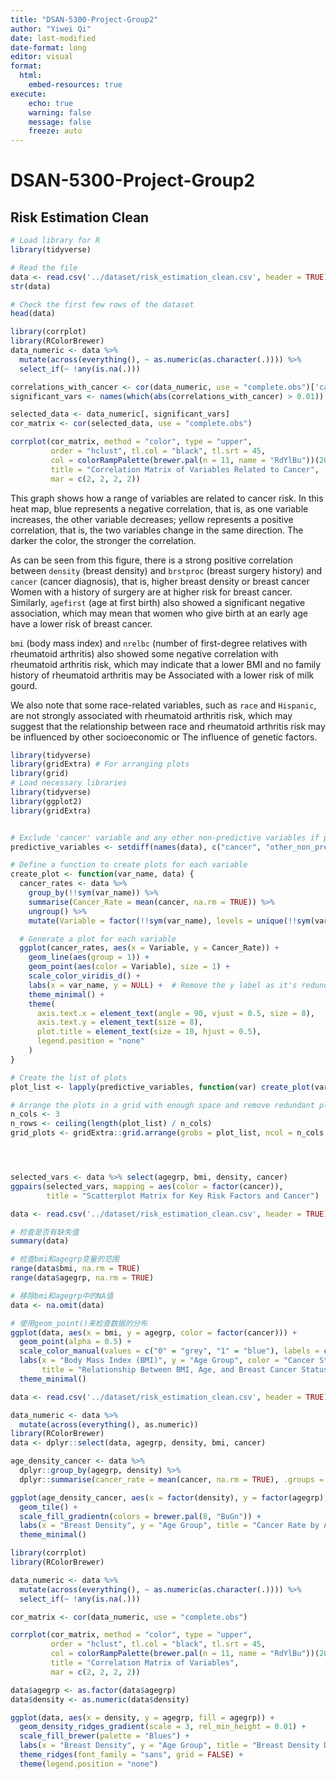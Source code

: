 ```yaml
---
title: "DSAN-5300-Project-Group2"
author: "Yiwei Qi"
date: last-modified
date-format: long
editor: visual
format:
  html:
    embed-resources: true
execute:
    echo: true
    warning: false
    message: false
    freeze: auto
---
```


# DSAN-5300-Project-Group2

## Risk Estimation Clean

```r
# Load library for R
library(tidyverse)
```

```r
# Read the file
data <- read.csv('../dataset/risk_estimation_clean.csv', header = TRUE)
str(data)

# Check the first few rows of the dataset
head(data)


```

```r
library(corrplot)
library(RColorBrewer)
data_numeric <- data %>%
  mutate(across(everything(), ~ as.numeric(as.character(.)))) %>%
  select_if(~ !any(is.na(.)))

correlations_with_cancer <- cor(data_numeric, use = "complete.obs")['cancer',]
significant_vars <- names(which(abs(correlations_with_cancer) > 0.01))

selected_data <- data_numeric[, significant_vars]
cor_matrix <- cor(selected_data, use = "complete.obs")

corrplot(cor_matrix, method = "color", type = "upper",
         order = "hclust", tl.col = "black", tl.srt = 45,
         col = colorRampPalette(brewer.pal(n = 11, name = "RdYlBu"))(200),
         title = "Correlation Matrix of Variables Related to Cancer",
         mar = c(2, 2, 2, 2))
```
This graph shows how a range of variables are related to cancer risk. In this heat map, blue represents a negative correlation, that is, as one variable increases, the other variable decreases; yellow represents a positive correlation, that is, the two variables change in the same direction. The darker the color, the stronger the correlation.

As can be seen from this figure, there is a strong positive correlation between `density` (breast density) and `brstproc` (breast surgery history) and `cancer` (cancer diagnosis), that is, higher breast density or breast cancer Women with a history of surgery are at higher risk for breast cancer. Similarly, `agefirst` (age at first birth) also showed a significant negative association, which may mean that women who give birth at an early age have a lower risk of breast cancer.

`bmi` (body mass index) and `nrelbc` (number of first-degree relatives with rheumatoid arthritis) also showed some negative correlation with rheumatoid arthritis risk, which may indicate that a lower BMI and no family history of rheumatoid arthritis may be Associated with a lower risk of milk gourd.

We also note that some race-related variables, such as `race` and `Hispanic`, are not strongly associated with rheumatoid arthritis risk, which may suggest that the relationship between race and rheumatoid arthritis risk may be influenced by other socioeconomic or The influence of genetic factors.


```r
library(tidyverse)
library(gridExtra) # For arranging plots
library(grid) 
# Load necessary libraries
library(tidyverse)
library(ggplot2)
library(gridExtra)


# Exclude 'cancer' variable and any other non-predictive variables if present
predictive_variables <- setdiff(names(data), c("cancer", "other_non_predictive_variables","count"))

# Define a function to create plots for each variable
create_plot <- function(var_name, data) {
  cancer_rates <- data %>%
    group_by(!!sym(var_name)) %>%
    summarise(Cancer_Rate = mean(cancer, na.rm = TRUE)) %>%
    ungroup() %>%
    mutate(Variable = factor(!!sym(var_name), levels = unique(!!sym(var_name))))

  # Generate a plot for each variable
  ggplot(cancer_rates, aes(x = Variable, y = Cancer_Rate)) +
    geom_line(aes(group = 1)) +
    geom_point(aes(color = Variable), size = 1) +
    scale_color_viridis_d() +
    labs(x = var_name, y = NULL) +  # Remove the y label as it's redundant
    theme_minimal() +
    theme(
      axis.text.x = element_text(angle = 90, vjust = 0.5, size = 8),
      axis.text.y = element_text(size = 8),
      plot.title = element_text(size = 10, hjust = 0.5),
      legend.position = "none"
    )
}

# Create the list of plots
plot_list <- lapply(predictive_variables, function(var) create_plot(var, data))

# Arrange the plots in a grid with enough space and remove redundant plots
n_cols <- 3
n_rows <- ceiling(length(plot_list) / n_cols)
grid_plots <- gridExtra::grid.arrange(grobs = plot_list, ncol = n_cols, nrow = n_rows)





```



```r
selected_vars <- data %>% select(agegrp, bmi, density, cancer)
ggpairs(selected_vars, mapping = aes(color = factor(cancer)), 
        title = "Scatterplot Matrix for Key Risk Factors and Cancer")
```


```r
data <- read.csv('../dataset/risk_estimation_clean.csv', header = TRUE)

# 检查是否有缺失值
summary(data)

# 检查bmi和agegrp变量的范围
range(data$bmi, na.rm = TRUE)
range(data$agegrp, na.rm = TRUE)

# 移除bmi和agegrp中的NA值
data <- na.omit(data)

# 使用geom_point()来检查数据的分布
ggplot(data, aes(x = bmi, y = agegrp, color = factor(cancer))) +
  geom_point(alpha = 0.5) +
  scale_color_manual(values = c("0" = "grey", "1" = "blue"), labels = c("No Cancer", "Cancer")) +
  labs(x = "Body Mass Index (BMI)", y = "Age Group", color = "Cancer Status", 
       title = "Relationship Between BMI, Age, and Breast Cancer Status") +
  theme_minimal()
```


```r
data <- read.csv('../dataset/risk_estimation_clean.csv', header = TRUE)

data_numeric <- data %>%
  mutate(across(everything(), as.numeric))
library(RColorBrewer)
data <- dplyr::select(data, agegrp, density, bmi, cancer)

age_density_cancer <- data %>%
  dplyr::group_by(agegrp, density) %>%
  dplyr::summarise(cancer_rate = mean(cancer, na.rm = TRUE), .groups = 'drop')

ggplot(age_density_cancer, aes(x = factor(density), y = factor(agegrp), fill = cancer_rate)) +
  geom_tile() +
  scale_fill_gradientn(colors = brewer.pal(8, "BuGn")) +
  labs(x = "Breast Density", y = "Age Group", title = "Cancer Rate by Age and Breast Density") +
  theme_minimal()
```

```r
library(corrplot)
library(RColorBrewer)

data_numeric <- data %>%
  mutate(across(everything(), ~ as.numeric(as.character(.)))) %>%
  select_if(~ !any(is.na(.)))

cor_matrix <- cor(data_numeric, use = "complete.obs")

corrplot(cor_matrix, method = "color", type = "upper",
         order = "hclust", tl.col = "black", tl.srt = 45,
         col = colorRampPalette(brewer.pal(n = 11, name = "RdYlBu"))(200),
         title = "Correlation Matrix of Variables",
         mar = c(2, 2, 2, 2))


```


```r
data$agegrp <- as.factor(data$agegrp)
data$density <- as.numeric(data$density)

ggplot(data, aes(x = density, y = agegrp, fill = agegrp)) +
  geom_density_ridges_gradient(scale = 3, rel_min_height = 0.01) +
  scale_fill_brewer(palette = "Blues") +
  labs(x = "Breast Density", y = "Age Group", title = "Breast Density Distribution by Age Group") +
  theme_ridges(font_family = "sans", grid = FALSE) +
  theme(legend.position = "none")
```




